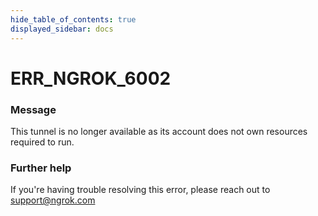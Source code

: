 ```yaml
---
hide_table_of_contents: true
displayed_sidebar: docs
---
```



# ERR_NGROK_6002

### Message

This tunnel is no longer available as its account does not own resources required to run.

<ErrorDetails error="err_ngrok_6002" />

### Further help

If you're having trouble resolving this error, please reach out to [support@ngrok.com](mailto:support@ngrok.com?subject=Help%20with%20ERR_NGROK_6002)
